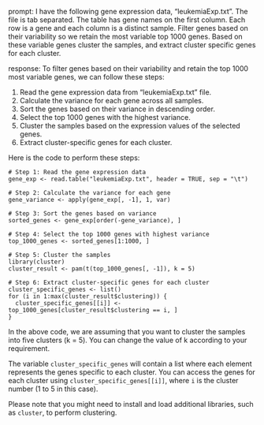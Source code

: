 prompt:
I have the following gene expression data, "leukemiaExp.txt". The file is tab separated. The table has gene names on the first column. Each row is a gene and each column is a distinct sample. Filter genes based on their variability so we retain the most variable top 1000 genes. Based on these variable genes cluster the samples, and extract cluster specific genes for each cluster.

response:
To filter genes based on their variability and retain the top 1000 most variable genes, we can follow these steps:

1. Read the gene expression data from "leukemiaExp.txt" file.
2. Calculate the variance for each gene across all samples.
3. Sort the genes based on their variance in descending order.
4. Select the top 1000 genes with the highest variance.
5. Cluster the samples based on the expression values of the selected genes.
6. Extract cluster-specific genes for each cluster.

Here is the code to perform these steps:

```
# Step 1: Read the gene expression data
gene_exp <- read.table("leukemiaExp.txt", header = TRUE, sep = "\t")

# Step 2: Calculate the variance for each gene
gene_variance <- apply(gene_exp[, -1], 1, var)

# Step 3: Sort the genes based on variance
sorted_genes <- gene_exp[order(-gene_variance), ]

# Step 4: Select the top 1000 genes with highest variance
top_1000_genes <- sorted_genes[1:1000, ]

# Step 5: Cluster the samples
library(cluster)
cluster_result <- pam(t(top_1000_genes[, -1]), k = 5)

# Step 6: Extract cluster-specific genes for each cluster
cluster_specific_genes <- list()
for (i in 1:max(cluster_result$clustering)) {
  cluster_specific_genes[[i]] <- top_1000_genes[cluster_result$clustering == i, ]
}
```

In the above code, we are assuming that you want to cluster the samples into five clusters (k = 5). You can change the value of k according to your requirement.

The variable `cluster_specific_genes` will contain a list where each element represents the genes specific to each cluster. You can access the genes for each cluster using `cluster_specific_genes[[i]]`, where `i` is the cluster number (1 to 5 in this case).

Please note that you might need to install and load additional libraries, such as `cluster`, to perform clustering.
